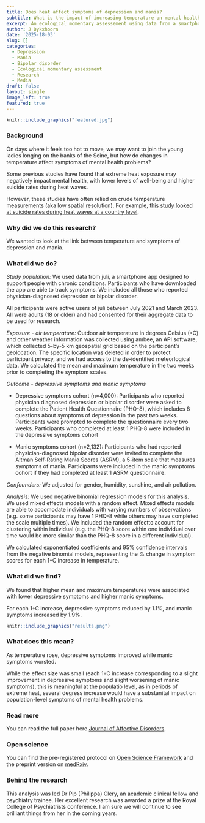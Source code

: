 ```yaml
---
title: Does heat affect symptoms of depression and mania? 
subtitle: What is the impact of increasing temperature on mental health? 
excerpt: An ecological momentary assessement using data from a smartphone app
author: J Dykxhoorn
date: '2025-18-03'
slug: []
categories:
  - Depression
  - Mania
  - Bipolar disorder
  - Ecological momentary assessment
  - Research
  - Media
draft: false
layout: single
image_left: true
featured: true
---
```


```r
knitr::include_graphics("featured.jpg")
```

### Background

On days where it feels too hot to move, we may want to join the young ladies longing on the banks of the Seine, but how do changes in temperature affect symptoms of mental health problems? 

Some previous studies have found that extreme heat exposure may negatively impact mental health, with lower levels of well-being and higher suicide rates during heat waves. 

However, these studies have often relied on crude temperature measurements (aka low spatial resolution). For example, [this study looked at suicide rates during heat waves at a country level](https://www.nature.com/articles/s41598-021-01448-3).

### Why did we do this research?
We wanted to look at the link between temperature and symptoms of depression and mania. 

### What did we do?
*Study population:* We used data from juli, a smartphone app designed to support people with chronic conditions. Participants who have downloaded the app are able to track symptoms. We included all those who reported physician-diagnosed depression or bipolar disorder. 

All participants were active users of juli between July 2021 and March 2023. All were adults (18 or older) and had consented for their aggregate data to be used for research. 


*Exposure - air temperature:* 
Outdoor air temperature in degrees Celsius (◦C) and other weather information was collected using ambee, an API software, which collected  5-by-5 km geospatial grid based on the participant's geolocation. The specific location was deleted in order to protect participant privacy, and we had access to the de-identified meteorlogical data. We calculated the mean and maximum temperature in the two weeks prior to completing the symptom scales. 



*Outcome - depressive symptoms and manic symptoms* 

+ Depressive symptoms cohort (n=4,000): Participants who reported physician diagnosed depression or bipolar disorder were asked to complete the Patient Health Questionnaire (PHQ-8), which includes 8 questions about symptoms of depression in the past two weeks. Participants were prompted to complete the questionnaire every two weeks. Participants who completed at least 1 PHQ-8 were included in the depressive symptoms cohort

+ Manic symptoms cohort (n=2,132): Participants who had reported physician-diagnosed bipolar disorder were invited to complete the Altman Self-Rating Mania Scores (ASRM), a 5-item scale that measures symptoms of mania. Participants were included in the manic symptoms cohort if they had completed at least 1 ASRM questionnaire. 


*Confounders:* We adjusted for gender, humidity, sunshine, and air pollution. 


*Analysis:* We used negative binomial regression models for this analysis. We used mixed effects models with a random effect. Mixed effects models are able to accomodate individuals with varying numbers of observations (e.g. some participants may have 1 PHQ-8 while others may have completed the scale multiple times). We included the random effectto account for clustering within individual (e.g. the PHQ-8 score within one individual over time would be more similar than the PHQ-8 score in a different individual). 

We calculated exponentiated coefficients and 95% confidence intervals from the negative binomial models, representing the % change in symptom scores for each 1◦C increase in temperature. 


### What did we find?

We found that higher mean and maximum temperatures were associated with lower depressive symptoms and higher manic symptoms.  

For each 1◦C increase, depressive symptoms reduced by 1.1%, and manic symptoms increased by 1.9%.

```r
knitr::include_graphics("results.png")
```


### What does this mean?

As temperature rose, depressive symptoms improved while manic symptoms worsted. 

While the effect size was small (each 1◦C increase corresponding to a slight improvement in depressive symptoms and slight worsening of manic symptoms), this is meaningful at the populatio level, as in periods of extreme heat, several degress increase would have a substanital impact on population-level symptoms of mental health problems. 


### Read more

You can read the full paper here [Journal of Affective Disorders](https://www.sciencedirect.com/science/article/pii/S0165032725003854?dgcid=coauthor). 


### Open science

You can find the pre-registered protocol on [Open Science Framework]( https://osf.io/qk76w) and the preprint version on [medRxiv](https://www.medrxiv.org/content/10.1101/2024.10.10.24315229v1).


### Behind the research

This analysis was led Dr Pip (Philippa) Clery, an academic clinical fellow and psychiatry trainee. Her excellent research was awarded a prize at the Royal College of Psychiatrists conference. I am sure we will continue to see brilliant things from her in the coming years. 